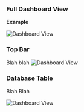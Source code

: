 ### Full Dashboard View

**Example**

<img
  className="block dark:block"
  src="/images/db-details/full.jpg"
  alt="Dashboard View"
/>  

### Top Bar

Blah blah 
<img
  className="block dark:block"
  src="/images/db-details/top-bar.jpg"
  alt="Dashboard View"
/> 

### Database Table

Blah Blah

<img
  className="block dark:block"
  src="/images/db-details/table.jpg"
  alt="Dashboard View"
  width={250}
/> 
